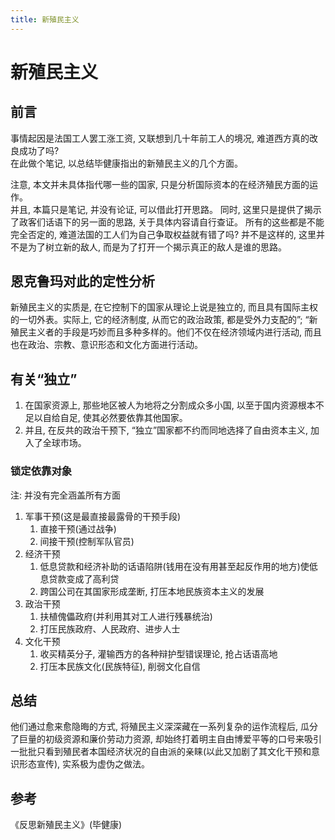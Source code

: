 ```yaml
---
title: 新殖民主义
---
```


# 新殖民主义

## 前言

事情起因是法国工人罢工涨工资, 又联想到几十年前工人的境况, 难道西方真的改良成功了吗?  
在此做个笔记, 以总结毕健康指出的新殖民主义的几个方面。

注意, 本文并未具体指代哪一些的国家, 只是分析国际资本的在经济殖民方面的运作。  
并且, 本篇只是笔记, 并没有论证, 可以借此打开思路。
同时, 这里只是提供了揭示了政客们话语下的另一面的思路, 关于具体内容请自行查证。
所有的这些都是不能完全否定的, 难道法国的工人们为自己争取权益就有错了吗? 并不是这样的, 这里并不是为了树立新的敌人, 而是为了打开一个揭示真正的敌人是谁的思路。

## 恩克鲁玛对此的定性分析

新殖民主义的实质是, 在它控制下的国家从理论上说是独立的, 而且具有国际主权的一切外表。实际上, 它的经济制度, 从而它的政治政策, 都是受外力支配的”; “新殖民主义者的手段是巧妙而且多种多样的。他们不仅在经济领域内进行活动, 而且也在政治、宗教、意识形态和文化方面进行活动。

## 有关“独立”

1. 在国家资源上, 那些地区被人为地将之分割成众多小国, 以至于国内资源根本不足以自给自足, 使其必然要依靠其他国家。
2. 并且, 在反共的政治干预下, “独立”国家都不约而同地选择了自由资本主义, 加入了全球市场。

### 锁定依靠对象

注: 并没有完全涵盖所有方面

1. 军事干预(这是最直接最露骨的干预手段)
    1. 直接干预(通过战争)
    2. 间接干预(控制军队官员)
2. 经济干预
    1. 低息贷款和经济补助的话语陷阱(钱用在没有用甚至起反作用的地方)使低息贷款变成了高利贷
    2. 跨国公司在其国家形成垄断, 打压本地民族资本主义的发展
3. 政治干预
    1. 扶植傀儡政府(并利用其对工人进行残暴统治)
    2. 打压民族政府、人民政府、进步人士
4. 文化干预
    1. 收买精英分子, 灌输西方的各种辩护型错误理论, 抢占话语高地
    2. 打压本民族文化(民族特征), 削弱文化自信

## 总结

他们通过愈来愈隐晦的方式, 将殖民主义深深藏在一系列复杂的运作流程后, 瓜分了巨量的初级资源和廉价劳动力资源, 却始终打着明主自由博爱平等的口号来吸引一批批只看到殖民者本国经济状况的自由派的亲睐(以此又加剧了其文化干预和意识形态宣传), 实系极为虚伪之做法。

## 参考

《反思新殖民主义》(毕健康)